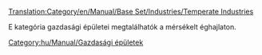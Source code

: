 [[Translation:Category/en/Manual/Base Set/Industries/Temperate Industries]]


E kategória gazdasági épületei megtalálhatók a mérsékelt éghajlaton.

[[Category:hu/Manual/Gazdasági épületek]]